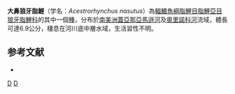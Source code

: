 {{Speciesbox 
| taxon = Acestrorhynchus nasutus
| image = Acestrorhynchus cf nasutus.jpg
| status = NE
| status_system = IUCN3.1
| authority =  [[Eigenmann|Eigenmann]], 1912
| synonyms = 
}}
'''大鼻狼牙脂鯉'''（学名：''Acestrorhynchus nasutus''）為[[輻鰭魚綱|輻鰭魚綱]][[脂鯉目|脂鯉目]][[脂鯉亞目|脂鯉亞目]][[狼牙脂鯉科|狼牙脂鯉科]]的其中一個[[種|種]]，分布於[[南美洲|南美洲]][[蓋亞那|蓋亞那]][[亞馬遜河|亞馬遜河]]及[[奧里諾科河|奧里諾科河]]流域，體長可達6.9公分，棲息在河川底中層水域，生活習性不明。

==参考文献==
{{refbegin}}
*{{FishBase_species|genus=Acestrorhynchus|species=nasutus|year=2013|month=8}}
{{refend}}
{{Taxonbar|from=Q5722720}}

[[Category:狼牙脂鯉屬|D]]
[[Category:1912年描述的鱼类|D]]


{{魚類小作品}}